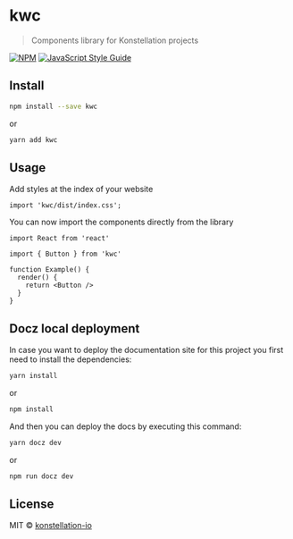 
# kwc

> Components library for Konstellation projects

[![NPM](https://img.shields.io/npm/v/kwc.svg)](https://www.npmjs.com/package/kwc) [![JavaScript Style Guide](https://img.shields.io/badge/code_style-standard-brightgreen.svg)](https://standardjs.com)

## Install

```bash
npm install --save kwc
```

or

```bash
yarn add kwc
```

## Usage

Add styles at the index of your website

```tsx
import 'kwc/dist/index.css';
```

You can now import the components directly from the library

```tsx
import React from 'react'

import { Button } from 'kwc'

function Example() {
  render() {
    return <Button />
  }
}
```

## Docz local deployment

In case you want to deploy the documentation site for this project you first need to install the dependencies:

```bash
yarn install
```

or

```bash
npm install
```

And then you can deploy the docs by executing this command:

```bash
yarn docz dev
```

or

```bash
npm run docz dev
```

## License

MIT © [konstellation-io](https://github.com/konstellation-io)
